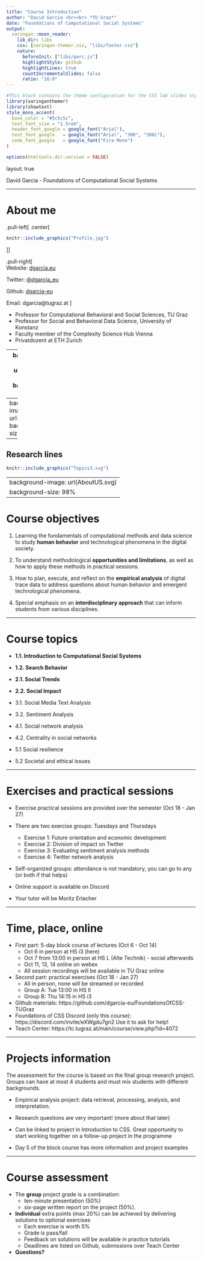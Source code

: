 ```yaml
---
title: "Course Introduction"
author: "David Garcia <br><br> *TU Graz*"
date: "Foundations of Computational Social Systems"
output:
  xaringan::moon_reader:
    lib_dir: libs 
    css: [xaringan-themer.css, "libs/footer.css"]
    nature:
      beforeInit: ["libs/perc.js"]
      highlightStyle: github
      highlightLines: true
      countIncrementalSlides: false
      ratio: "16:9"
---
```


```r
#This block contains the theme configuration for the CSS lab slides style
library(xaringanthemer)
library(showtext)
style_mono_accent(
  base_color = "#5c5c5c",
  text_font_size = "1.5rem",
  header_font_google = google_font("Arial"),
  text_font_google   = google_font("Arial", "300", "300i"),
  code_font_google   = google_font("Fira Mono")
)
```

```r
options(htmltools.dir.version = FALSE)
```

layout: true

<div class="my-footer"><span>David Garcia - Foundations of Computational Social Systems</span></div> 

---

# About me

.pull-left[
.center[
```r
knitr::include_graphics("Profile.jpg")
```
]]

.pull-right[
<br>
Website: [dgarcia.eu](https://dgarcia.eu)

Twitter: [@dgarcia_eu](https://twitter.com/dgarcia_eu)

Github: [dgarcia-eu](https://github.com/dgarcia-eu)

Email: dgarcia@tugraz.at
]

- Professor for Computational Behavioral and Social Sciences, TU Graz
- Professor for Social and Behavioral Data Science, University of Konstanz
- Faculty member of the Complexity Science Hub Vienna
- Privatdozent at ETH Zurich

---
background-image: url(VennV2-1.svg)
background-size: 97%
---
background-image: url(VennV2.svg)
background-size: 97%
---

## Research lines
```r
knitr::include_graphics("Topics3.svg")
```

---
background-image: url(AboutUS.svg)
background-size: 98%
---

# Course objectives

1. Learning the fundamentals of computational methods and data science to study **human behavior** and technological phenomena in the digital society. 

2. To understand methodological **opportunities and limitations**, as well as how to apply these methods in practical sessions.

3. How to plan, execute, and reflect on the **empirical analysis** of digital trace data to address questions about human behavior and emergent technological phenomena. 

4. Special emphasis on an **interdisciplinary approach** that can inform students from various disciplines.

---

# Course topics
  - **1.1. Introduction to Computational Social Systems**
  - **1.2. Search Behavior**


  - **2.1. Social Trends**
  - **2.2. Social Impact**


  - 3.1. Social Media Text Analysis
  - 3.2. Sentiment Analysis


  - 4.1. Social network analysis 
  - 4.2. Centrality in social networks 


  - 5.1 Social resilience
  - 5.2 Societal and ethical issues 

---

# Exercises and practical sessions

- Exercise practical sessions are provided over the semester (Oct 18 - Jan 27)
- There are two exercise groups: Tuesdays and Thursdays

  - Exercise 1: Future orientation and economic development
  - Exercise 2: Division of impact on Twitter
  - Exercise 3: Evaluating sentiment analysis methods
  - Exercise 4: Twitter network analysis

- Self-organized groups: attendance is not mandatory, you can go to any (or both if that helps)
- Online support is available on Discord
- Your tutor will be Moritz Erlacher

---

# Time, place, online

- First part: 5-day block course of lectures (Oct 6 - Oct 14)
  - Oct 6 in person at HS i3 (here)
  - Oct 7 from 13:00 in person at HS L (Alte Technik) - social afterwards
  - Oct 11, 13, 14 online on webex
  - All session recordings will be available in TU Graz online


  
- Second part: practical exercises  (Oct 18 - Jan 27)
  - All in person, none will be streamed or recorded
  - Group A: Tue 13:00 in HS II
  - Group B: Thu 14:15 in HS i3


- Github materials: https://github.com/dgarcia-eu/FoundationsOfCSS-TUGraz
- Foundations of CSS Discord (only this course): https://discord.com/invite/eXWgdu7gn2 Use it to ask for help!
- Teach Center: https://tc.tugraz.at/main/course/view.php?id=4072



---


# Projects information

The assessment for the course is based on the final group research project.
Groups can have at most 4 students and must mix students with different backgrounds.

- Empirical analysis project: data retrieval, processing, analysis, and interpretation. 

- Research questions are very important! (more about that later)

- Can be linked to project in Introduction to CSS. Great opportunity to start working together on a follow-up project in the programme

- Day 5 of the block course has more information and project examples

---

# Course assessment

- The **group** project grade is a combination:
  - ten-minute presentation (50%)
  - six-page written report on the project (50%).

- **Individual** extra points (max 20%) can be achieved by delivering solutions to optional exercises
  - Each exercise is worth 5%
  - Grade is pass/fail
  - Feedback on solutions will be available in practice tutorials
  - Deadlines are listed on Github, submissions over Teach Center

- **Questions?**
